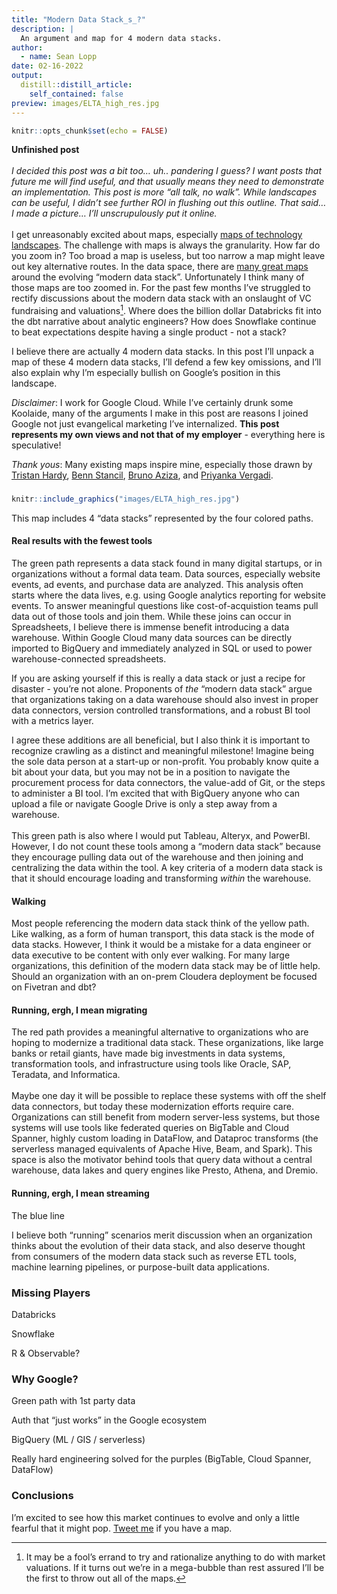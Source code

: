 ```yaml
---
title: "Modern Data Stack_s_?"
description: |
  An argument and map for 4 modern data stacks.
author:
  - name: Sean Lopp
date: 02-16-2022
output:
  distill::distill_article:
    self_contained: false
preview: images/ELTA_high_res.jpg
---
```


```r
knitr::opts_chunk$set(echo = FALSE)
```

**Unfinished post**\
\
*I decided this post was a bit too... uh.. pandering I guess? I want posts that future me will find useful, and that usually means they need to demonstrate an implementation. This post is more "all talk, no walk". While landscapes can be useful, I didn't see further ROI in flushing out this outline. That said... I made a picture... I'll unscrupulously put it online.*\
\
I get unreasonably excited about maps, especially [maps of technology landscapes](https://mattturck.com/data2020/). The challenge with maps is always the granularity. How far do you zoom in? Too broad a map is useless, but too narrow a map might leave out key alternative routes. In the data space, there are [many great maps](https://www.youtube.com/watch?v=0uBWluKGPNk) around the evolving "modern data stack". Unfortunately I think many of those maps are too zoomed in. For the past few months I've struggled to rectify discussions about the modern data stack with an onslaught of VC fundraising and valuations[^1]. Where does the billion dollar Databricks fit into the dbt narrative about analytic engineers? How does Snowflake continue to beat expectations despite having a single product - not a stack?

[^1]: It may be a fool's errand to try and rationalize anything to do with market valuations. If it turns out we're in a mega-bubble than rest assured I'll be the first to throw out all of the maps.

I believe there are actually 4 modern data stacks. In this post I'll unpack a map of these 4 modern data stacks, I'll defend a few key omissions, and I'll also explain why I'm especially bullish on Google's position in this landscape.

*Disclaimer*: I work for Google Cloud. While I've certainly drunk some Koolaide, many of the arguments I make in this post are reasons I joined Google not just evangelical marketing I've internalized. **This post represents my own views and not that of my employer** - everything here is speculative!

*Thank yous*: Many existing maps inspire mine, especially those drawn by [Tristan Hardy](https://blog.getdbt.com/future-of-the-modern-data-stack/), [Benn Stancil](https://benn.substack.com/), [Bruno Aziza](https://www.linkedin.com/in/brunoaziza/), and [Priyanka Vergadi](https://github.com/priyankavergadia/GCPSketchnote).

### 

```r
knitr::include_graphics("images/ELTA_high_res.jpg")
```

This map includes 4 "data stacks" represented by the four colored paths.

#### Real results with the fewest tools

The green path represents a data stack found in many digital startups, or in organizations without a formal data team. Data sources, especially website events, ad events, and purchase data are analyzed. This analysis often starts where the data lives, e.g. using Google analytics reporting for website events. To answer meaningful questions like cost-of-acquistion teams pull data out of those tools and join them. While these joins can occur in Spreadsheets, I believe there is immense benefit introducing a data warehouse. Within Google Cloud many data sources can be directly imported to BigQuery and immediately analyzed in SQL or used to power warehouse-connected spreadsheets.

If you are asking yourself if this is really a data stack or just a recipe for disaster - you're not alone. Proponents of *the* "modern data stack" argue that organizations taking on a data warehouse should also invest in proper data connectors, version controlled transformations, and a robust BI tool with a metrics layer.

I agree these additions are all beneficial, but I also think it is important to recognize crawling as a distinct and meaningful milestone! Imagine being the sole data person at a start-up or non-profit. You probably know quite a bit about your data, but you may not be in a position to navigate the procurement process for data connectors, the value-add of Git, or the steps to administer a BI tool. I'm excited that with BigQuery anyone who can upload a file or navigate Google Drive is only a step away from a warehouse.\
\
This green path is also where I would put Tableau, Alteryx, and PowerBI. However, I do not count these tools among a "modern data stack" because they encourage pulling data out of the warehouse and then joining and centralizing the data within the tool. A key criteria of a modern data stack is that it should encourage loading and transforming *within* the warehouse.

#### Walking

Most people referencing the modern data stack think of the yellow path. Like walking, as a form of human transport, this data stack is the mode of data stacks. However, I think it would be a mistake for a data engineer or data executive to be content with only ever walking. For many large organizations, this definition of the modern data stack may be of little help. Should an organization with an on-prem Cloudera deployment be focused on Fivetran and dbt?

#### Running, ergh, I mean migrating

The red path provides a meaningful alternative to organizations who are hoping to modernize a traditional data stack. These organizations, like large banks or retail giants, have made big investments in data systems, transformation tools, and infrastructure using tools like Oracle, SAP, Teradata, and Informatica.\
\
Maybe one day it will be possible to replace these systems with off the shelf data connectors, but today these modernization efforts require care. Organizations can still benefit from modern server-less systems, but those systems will use tools like federated queries on BigTable and Cloud Spanner, highly custom loading in DataFlow, and Dataproc transforms (the serverless managed equivalents of Apache Hive, Beam, and Spark). This space is also the motivator behind tools that query data without a central warehouse, data lakes and query engines like Presto, Athena, and Dremio.

#### Running, ergh, I mean streaming

The blue line

I believe both "running" scenarios merit discussion when an organization thinks about the evolution of their data stack, and also deserve thought from consumers of the modern data stack such as reverse ETL tools, machine learning pipelines, or purpose-built data applications.\

### Missing Players

Databricks

Snowflake

R & Observable?

### Why Google?

Green path with 1st party data

Auth that "just works" in the Google ecosystem

BigQuery (ML / GIS / serverless)

Really hard engineering solved for the purples (BigTable, Cloud Spanner, DataFlow)

### Conclusions

I'm excited to see how this market continues to evolve and only a little fearful that it might pop. [Tweet me](https://twitter.com/lopp_sean) if you have a map.
